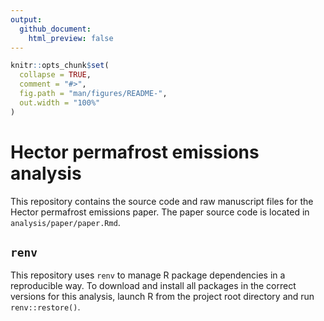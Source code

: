 ```yaml
---
output:
  github_document:
    html_preview: false
---
```


<!-- README.md is generated from README.Rmd. Please edit that file -->

```r
knitr::opts_chunk$set(
  collapse = TRUE,
  comment = "#>",
  fig.path = "man/figures/README-",
  out.width = "100%"
)
```
# Hector permafrost emissions analysis

This repository contains the source code and raw manuscript files for the Hector permafrost emissions paper.
The paper source code is located in `analysis/paper/paper.Rmd`.

## `renv`

This repository uses `renv` to manage R package dependencies in a reproducible way.
To download and install all packages in the correct versions for this analysis, launch R from the project root directory and run `renv::restore()`.
